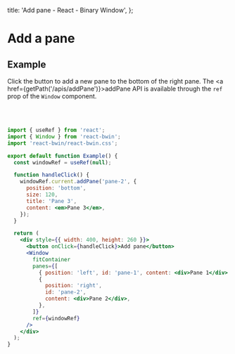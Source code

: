 
  title: 'Add pane - React - Binary Window',
};

# Add a pane

## Example

Click the button to add a new pane to the bottom of the right pane. The <a href={getPath('/apis/addPane')}>addPane</a> API is available through the `ref` prop of the `Window` component.

<Client>
  <Example />
</Client>

<br />
<br />

```jsx
import { useRef } from 'react';
import { Window } from 'react-bwin';
import 'react-bwin/react-bwin.css';

export default function Example() {
  const windowRef = useRef(null);

  function handleClick() {
    windowRef.current.addPane('pane-2', {
      position: 'bottom',
      size: 120,
      title: 'Pane 3',
      content: <em>Pane 3</em>,
    });
  }

  return (
    <div style={{ width: 400, height: 260 }}>
      <button onClick={handleClick}>Add pane</button>
      <Window
        fitContainer
        panes={[
          { position: 'left', id: 'pane-1', content: <div>Pane 1</div> },
          {
            position: 'right',
            id: 'pane-2',
            content: <div>Pane 2</div>,
          },
        ]}
        ref={windowRef}
      />
    </div>
  );
}
```
